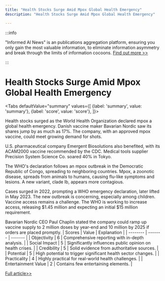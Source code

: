 ```yaml
---
title: "Health Stocks Surge Amid Mpox Global Health Emergency"
description: "Health Stocks Surge Amid Mpox Global Health Emergency"

---
```



:::info

"Informed AI News" is an publications aggregation platform, ensuring you only gain the most valuable information, to eliminate information asymmetry and break through the limits of information cocoons.  [Find out more >>](/)

:::

# Health Stocks Surge Amid Mpox Global Health Emergency


<Tabs
	defaultValue="summary"
	values={[
	{label: 'summary', value: 'summary'},
	{label: 'score', value: 'score'},
]}>
<TabItem value="summary">


Health stocks surged as the World Health Organization declared mpox a global health emergency. Danish vaccine maker Bavarian Nordic saw its shares jump by as much as 17%. The company, with an approved mpox vaccine, could meet growing demand for shots.

U.S. pharmaceutical company Emergent Biosolutions also benefited, with its ACAM2000 vaccine recommended by the CDC. Medical tools supplier Precision System Science Co. soared 40% in Tokyo.

The WHO's declaration follows an mpox outbreak in the Democratic Republic of Congo, spreading to neighboring countries. Mpox, a zoonotic disease, spreads from animals to humans, causing flu-like symptoms and lesions. A new variant, clade Ib, appears more contagious.

Cases surged in 2022, prompting a WHO emergency declaration, later lifted in May 2023. The new outbreak is concerning, especially among children. Vaccine access remains a challenge. The WHO is working to increase access, releasing $1.45 million and expecting an initial $15 million requirement.

Bavarian Nordic CEO Paul Chaplin stated the company could ramp up vaccine supply to 2 million doses by year-end and 10 million by 2025 if orders are placed promptly.
</TabItem>
<TabItem value="score">
	| Scores     | Value   | Explanation |
	| -------- | ------- | ------- |
	| Objectivity  | 6    | Comprehensive reporting with in-depth analysis.    |
	| Social Impact | 5     | Significantly influences public opinion on health crises.    |
	| Credibility    | 5    | Solid evidence from authoritative sources.    |
	| Potential    | 5    | High potential to trigger significant health sector changes.    |
	| Practicality    | 4    | Highly practical for real-world health challenges.    |
	| Entertainment Value    | 2    | Contains few entertaining elements.    |
</TabItem>
</Tabs>

[Full article>>](https://www.cnbc.com/2024/08/15/mpox-health-stocks-jump-as-who-declares-global-health-emergency.html)
